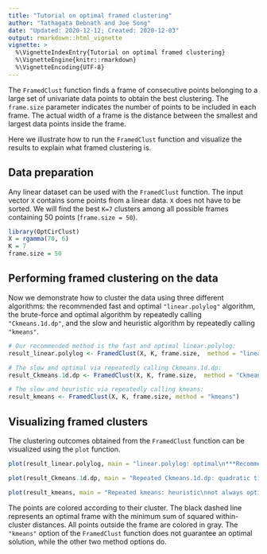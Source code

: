 ```yaml
---
title: "Tutorial on optimal framed clustering"
author: "Tathagata Debnath and Joe Song"
date: "Updated: 2020-12-12; Created: 2020-12-03"
output: rmarkdown::html_vignette
vignette: >
  %\VignetteIndexEntry{Tutorial on optimal framed clustering}
  %\VignetteEngine{knitr::rmarkdown}
  %\VignetteEncoding{UTF-8}
---
```

  
The `FramedClust` function finds a frame of consecutive points belonging to a large set of univariate data points to obtain the best clustering. The `frame.size` parameter indicates the number of points to be included in each frame. The actual width of a frame is the distance between the smallest and largest data points inside the frame. 

Here we illustrate how to run the `FramedClust` function and visualize the results to explain what framed clustering is.

## Data preparation

Any linear dataset can be used with the `FramedClust` function. The input vector `X` contains some points from a linear data. `X` does not have to be sorted. We will find the best `K=7` clusters among all possible frames containing 50 points (`frame.size = 50`). 

```r
library(OptCirClust)
X = rgamma(70, 6)
K = 7
frame.size = 50
```


## Performing framed clustering on the data 

Now we demonstrate how to cluster the data using three different algorithms: the recommended fast and optimal `"linear.polylog"` algorithm, the brute-force and optimal algorithm by repeatedly calling `"Ckmeans.1d.dp"`, and the slow and heuristic algorithm by repeatedly calling `"kmeans"`.

```r
# Our recommended method is the fast and optimal linear.polylog:
result_linear.polylog <- FramedClust(X, K, frame.size,  method = "linear.polylog")

# The slow and optimal via repeatedly calling Ckmeans.1d.dp:
result_Ckmeans.1d.dp <- FramedClust(X, K, frame.size,  method = "Ckmeans.1d.dp")

# The slow and heuristic via repeatedly calling kmeans:
result_kmeans <- FramedClust(X, K, frame.size, method = "kmeans")
```


## Visualizing framed clusters

The clustering outcomes obtained from the `FramedClust` function can be visualized using the `plot` function.

```r
plot(result_linear.polylog, main = "linear.polylog: optimal\n***Recommended***")

plot(result_Ckmeans.1d.dp, main = "Repeated Ckmeans.1d.dp: quadratic time\nalways optimal")

plot(result_kmeans, main = "Repeated kmeans: heuristic\nnot always optimal")
```


The points are colored according to their cluster. The black dashed line represents an optimal frame with the minimum sum of squared within-cluster distances. All points outside the frame are colored in gray. The `"kmeans"` option of the `FramedClust` function does not guarantee an optimal solution, while the other two method options do.

